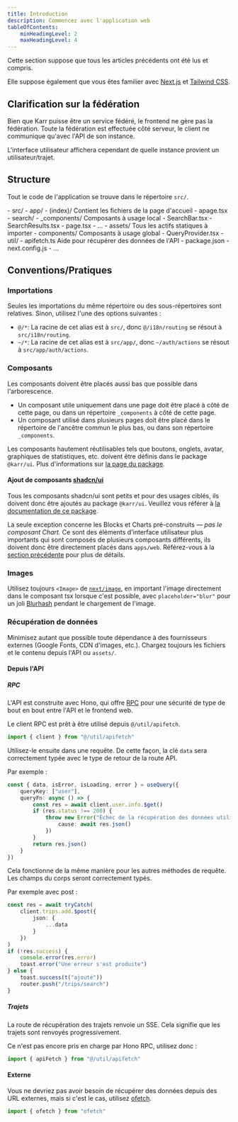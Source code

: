 ```yaml
---
title: Introduction
description: Commencez avec l'application web
tableOfContents:
    minHeadingLevel: 2
    maxHeadingLevel: 4
---
```



Cette section suppose que tous les articles précédents ont été lus et compris.

Elle suppose également que vous êtes familier avec [Next.js](https://nextjs.org/) et [Tailwind CSS](https://tailwindcss.com/).

## Clarification sur la fédération

Bien que Karr puisse être un service fédéré, le frontend ne gère pas la fédération.
Toute la fédération est effectuée côté serveur, le client ne communique qu'avec l'API de son instance.

L'interface utilisateur affichera cependant de quelle instance provient un utilisateur/trajet.

## Structure

Tout le code de l'application se trouve dans le répertoire `src/`.

<FileTree>
    - src/
        - app/
            - (index)/ Contient les fichiers de la page d'accueil
                - apage.tsx
            - search/
                - _components/ Composants à usage local
                    - SearchBar.tsx
                    - SearchResults.tsx
                - page.tsx
            - ...
        - assets/ Tous les actifs statiques à importer
        - components/ Composants à usage global
            - QueryProvider.tsx
        - util/
            - apifetch.ts Aide pour récupérer des données de l'API
    - package.json
    - next.config.js
    - ...
</FileTree>

## Conventions/Pratiques

### Importations

Seules les importations du même répertoire ou des sous-répertoires sont relatives.
Sinon, utilisez l'une des options suivantes :

- `@/*`: La racine de cet alias est à `src/`, donc `@/i18n/routing` se résout à `src/i18n/routing`.
- `~/*`: La racine de cet alias est à `src/app/`, donc `~/auth/actions` se résout à `src/app/auth/actions`.

### Composants

Les composants doivent être placés aussi bas que possible dans l'arborescence.

- Un composant utile uniquement dans une page doit être placé à côté de cette page,
  ou dans un répertoire `_components` à côté de cette page.
- Un composant utilisé dans plusieurs pages doit être placé dans le répertoire de l'ancêtre commun le plus bas,
ou dans son répertoire `_components`.

Les composants hautement réutilisables tels que boutons, onglets, avatar, graphiques de statistiques, etc. doivent être définis dans le package `@karr/ui`.
Plus d'informations sur [la page du package](/fr/development/packages/ui).

#### Ajout de composants [shadcn/ui](https://ui.shadcn.com/)

Tous les composants shadcn/ui sont petits et pour des usages ciblés, ils doivent donc être ajoutés au package `@karr/ui`.
Veuillez vous référer à [la documentation de ce package](/fr/development/packages/ui).

La seule exception concerne les Blocks et Charts pré-construits *— pas le composant Chart.*
Ce sont des éléments d'interface utilisateur plus importants qui sont composés de plusieurs composants différents,
ils doivent donc être directement placés dans `apps/web`.
Référez-vous à la [section précédente](#composants) pour plus de détails.

### Images

Utilisez toujours `<Image>` de [`next/image`](https://nextjs.org/docs/pages/api-reference/components/image),
en important l'image directement dans le composant tsx lorsque c'est possible, avec `placeholder="blur"` pour un joli [Blurhash](https://blurha.sh/) pendant le chargement de l'image.

### Récupération de données

Minimisez autant que possible toute dépendance à des fournisseurs externes (Google Fonts, CDN d'images, etc.).
Chargez toujours les fichiers et le contenu depuis l'API ou `assets/`.

#### Depuis l'API

##### RPC

L'API est construite avec Hono, qui offre [RPC](https://hono.dev/docs/guides/rpc) pour une sécurité de type de bout en bout entre l'API et le frontend web.

Le client RPC est prêt à être utilisé depuis `@/util/apifetch`.

```ts
import { client } from "@/util/apifetch"
```

Utilisez-le ensuite dans une requête.
De cette façon, la clé `data` sera correctement typée avec le type de retour de la route API.

Par exemple :

```ts
const { data, isError, isLoading, error } = useQuery({
    queryKey: ["user"],
    queryFn: async () => {
        const res = await client.user.info.$get()
        if (res.status !== 200) {
            throw new Error("Échec de la récupération des données utilisateur", {
                cause: await res.json()
            })
        }
        return res.json()
    }
})
```

Cela fonctionne de la même manière pour les autres méthodes de requête.
Les champs du corps seront correctement typés.

Par exemple avec post :

```ts
const res = await tryCatch(
    client.trips.add.$post({
        json: {
            ...data
        }
    })
)
if (!res.success) {
    console.error(res.error)
    toast.error("Une erreur s'est produite")
} else {
    toast.success(t("ajouté"))
    router.push("/trips/search")
}
```

##### Trajets

La route de récupération des trajets renvoie un SSE.
Cela signifie que les trajets sont renvoyés progressivement.

Ce n'est pas encore pris en charge par Hono RPC, utilisez donc :
```ts
import { apiFetch } from "@/util/apifetch"
```

#### Externe

Vous ne devriez pas avoir besoin de récupérer des données depuis des URL externes, mais si c'est le cas, utilisez [ofetch](https://github.com/unjs/ofetch).
```ts
import { ofetch } from "ofetch"
```